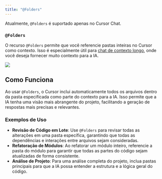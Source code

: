 ```yaml
---
title: "@Folders"
---
```


<Info>Atualmente, `@Folders` é suportado apenas no Cursor Chat.</Info>

### `@Folders`

O recurso `@Folders` permite que você referencie pastas inteiras no Cursor como contexto. Isso é especialmente útil para [chat de contexto longo](/chat/overview#long-context-chat), onde você deseja fornecer muito contexto para a IA.

<Frame>
  <img src="/images/context/@folder.png" />
</Frame>

## Como Funciona

Ao usar `@Folders`, o Cursor inclui automaticamente todos os arquivos dentro da pasta especificada como parte do contexto para a IA. Isso permite que a IA tenha uma visão mais abrangente do projeto, facilitando a geração de respostas mais precisas e relevantes.

### Exemplos de Uso

- **Revisão de Código em Lote**: Use `@Folders` para revisar todas as alterações em uma pasta específica, garantindo que todas as dependências e interações entre arquivos sejam consideradas.
- **Refatoração de Módulos**: Ao refatorar um módulo inteiro, referencie a pasta do módulo para garantir que todas as partes do código sejam atualizadas de forma consistente.
- **Análise de Projeto**: Para uma análise completa do projeto, inclua pastas principais para que a IA possa entender a estrutura e a lógica geral do código.
